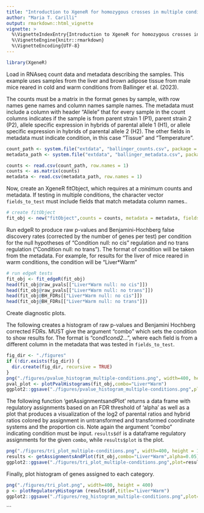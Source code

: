 ```yaml
---
title: "Introduction to XgeneR for homozygous crosses in multiple conditions."
author: "Maria T. Carilli"
output: rmarkdown::html_vignette
vignette: >
  %\VignetteIndexEntry{Introduction to XgeneR for homozygous crosses in a multiple conditions.}
  %\VignetteEngine{knitr::rmarkdown}
  %\VignetteEncoding{UTF-8}
---
```


```r
library(XgeneR)
```

Load in RNAseq count data and metadata describing the samples. This example uses samples from the liver and brown adipose tissue from male mice reared in cold and warm conditions from Ballinger et al. (2023). 

The counts must be a matrix in the format genes by sample, with row names gene names and column names sample names. The metadata must include a column with header "Allele" that for every sample in the count columns indicates if the sample is from parent strain 1 (P1), parent strain 2 (P2), allele specific expression in hybrids of parental allele 1 (H1), or allele specific expression in hybrids of parental allele 2 (H2). The other fields in metadata must indicate condition, in this case "Tissue" and "Temperature".

```r
count_path <- system.file("extdata", "ballinger_counts.csv", package = "XgeneR")
metadata_path <- system.file("extdata", "ballinger_metadata.csv", package = "XgeneR")

counts <- read.csv(count_path, row.names = 1)
counts <- as.matrix(counts)
metadata <- read.csv(metadata_path, row.names = 1) 
```

Now, create an XgeneR fitObject, which requires at a minimum counts and metadata. If testing in multiple conditions, the character vector `fields_to_test` must include fields that match metadata column names.. 

```r
# create fitObject
fit_obj <- new("fitObject",counts = counts, metadata = metadata, fields_to_test = c("Tissue","Temperature"))
```

Run edgeR to produce raw p-values and Benjamini-Hochberg false discovery rates (corrected by the number of genes per test) per condition for the null hypotheses of "Condition null: no cis" regulation and no trans regulation ("Condition null: no trans"). The format of condition will be taken from the metadata. For example, for results for the liver of mice reared in warm conditions, the condition will be "Liver*Warm"
```r
# run edgeR tests
fit_obj <- fit_edgeR(fit_obj)
head(fit_obj@raw_pvals[["Liver*Warm null: no cis"]])
head(fit_obj@raw_pvals[["Liver*Warm null: no trans"]])
head(fit_obj@BH_FDRs[["Liver*Warm null: no cis"]])
head(fit_obj@BH_FDRs[["Liver*Warm null: no trans"]])
```

Create diagnostic plots. 

The following creates a histogram of raw p-values and Benjamini Hochberg corrected FDRs. MUST give the argument "combo" which sets the condition to show results for. The format is "cond1*cond2*...", where each field is from a different column in the metadata that was tested in `fields_to_test`. 
```r
fig_dir <- "./figures"
if (!dir.exists(fig_dir)) {
  dir.create(fig_dir, recursive = TRUE)
}
png("./figures/pvalue_histogram_multiple-conditions.png", width=400, height = 400)
pval_plot <- plotPvalHistograms(fit_obj,combo="Liver*Warm")
ggplot2::ggsave("./figures/pvalue_histogram_multiple-conditions.png",plot=pval_plot,width=4,height=4)
```

The following function 'getAssignmentsandPlot' returns a data frame with regulatory assignments based on an FDR threshold of 'alpha' as well as a plot that produces a visualization of the log2 of parental ratios and hybrid ratios colored by assignment in untransformed and transformed coordinate systems and the proportion cis. Note again the argument "combo" indicating condition must be input. `results$df` is a dataframe regulatory assignments for the given `combo`, while `results$plot` is the plot.  

```r
png("./figures/tri_plot_multiple-conditions.png", width=400, height = 1000)
results <- getAssignmentsAndPlot(fit_obj,combo="Liver*Warm",alpha=0.05)
ggplot2::ggsave("./figures/tri_plot_multiple-conditions.png",plot=results$plot,width=4,height=10)
```

Finally, plot histogram of genes assigned to each category.
```r
png("./figures/tri_plot.png", width=400, height = 400)
p <- plotRegulatoryHistogram (results$df,title="Liver*Warm")
ggplot2::ggsave("./figures/reg_histogram_multiple-conditions.png",plot=p,width=4,height=4)
```
```